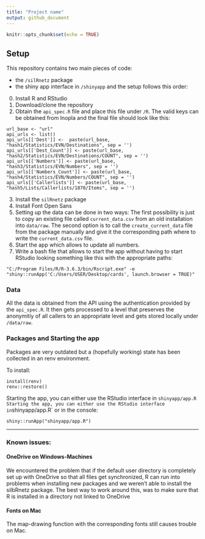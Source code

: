```yaml
---
title: "Project name"
output: github_document
---
```


```r
knitr::opts_chunk$set(echo = TRUE)
```

## Setup


This repository contains two main pieces of code:

* the `/silRnetz` package
* the shiny app interface in `/shinyapp`
and the setup follows this order:

0. Install R and RStudio
1. Download/clone the repository
2. Obtain the `api_spec.R` file and place this file under `/R`. The valid keys can be
obtained from Inopla and the final file should look like this:
```
url_base <- "url"
api_urls <- list()
api_urls[['Dest']] <-  paste(url_base, "hash1/Statistics/EVN/Destinations", sep = '')
api_urls[['Dest_Count']] <- paste(url_base, "hash2/Statistics/EVN/Destinations/COUNT", sep = '')
api_urls[['Numbers']] <- paste(url_base, "hash3/Statistics/EVN/Numbers", sep = '')
api_urls[['Numbers_Count']] <- paste(url_base, "hash4/Statistics/EVN/Numbers/COUNT", sep = '')
api_urls[['Callerlists']] <- paste(url_base, "hash5/Lists/Callerlists/1870/Items", sep = '')
```
3. Install the `silRnetz` package
4. Install Font Open Sans
5. Setting up the data can be done in two ways: The first possibility is just
to copy an existing file called `current_data.csv` from an old installation into
`data/raw`. The second option is to call the `create_current_data` file from the package
manually and give it the corresponding path where to write the `current_data.csv` file.
6. Start the app which allows to update all numbers.
7. Write a bash file that allows to start the app without having to start RStudio
looking something like this with the appropriate paths:
```
"C:/Program Files/R/R-3.6.3/bin/Rscript.exe" -e "shiny::runApp('C:/Users/USER/Desktop/cards', launch.browser = TRUE)"
```


### Data
All the data is obtained from the API using the authentication provided by
the `api_spec.R`. It then gets processed to a level that preserves the anonymitiy
of all callers to an appropriate level and gets stored locally under `/data/raw`.

### Packages and Starting the app

Packages are very outdated but a (hopefully working) state has been collected in an renv environment. 

To install: 

```
install(renv)
renv::restore()
```

Starting the app, you can either use the RStudio interface in `shinyapp/app.R
Starting the app, you can either use the RStudio interface in `shinyapp/app.R` or in the console: 

```
shiny::runApp("shinyapp/app.R")
```

---
### Known issues:
#### OneDrive on Windows-Machines
We encountered the problem that if the default user directory is completely set
up with OneDrive so that all files get synchronized, R can run into problems when
installing new packages and we weren't able to install the silbRnetz package.
The best way to work around this, was to make sure that R is installed in a
directory not linked to OneDrive

#### Fonts on Mac
The map-drawing function with the corresponding fonts still causes trouble on Mac.


